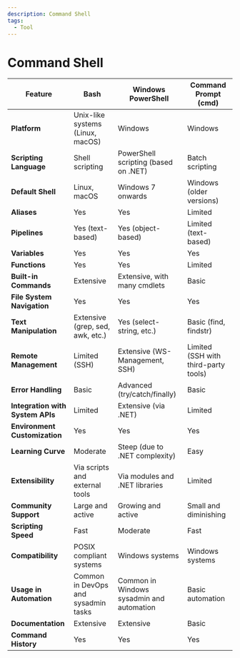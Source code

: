 ```yaml
---
description: Command Shell
tags:
  - Tool
---
```


# Command Shell

| Feature                          | Bash                                | Windows PowerShell                        | Command Prompt (cmd)                 |
| -------------------------------- | ----------------------------------- | ----------------------------------------- | ------------------------------------ |
| **Platform**                     | Unix-like systems (Linux, macOS)    | Windows                                   | Windows                              |
| **Scripting Language**           | Shell scripting                     | PowerShell scripting (based on .NET)      | Batch scripting                      |
| **Default Shell**                | Linux, macOS                        | Windows 7 onwards                         | Windows (older versions)             |
| **Aliases**                      | Yes                                 | Yes                                       | Limited                              |
| **Pipelines**                    | Yes (text-based)                    | Yes (object-based)                        | Limited (text-based)                 |
| **Variables**                    | Yes                                 | Yes                                       | Yes                                  |
| **Functions**                    | Yes                                 | Yes                                       | Limited                              |
| **Built-in Commands**            | Extensive                           | Extensive, with many cmdlets              | Basic                                |
| **File System Navigation**       | Yes                                 | Yes                                       | Yes                                  |
| **Text Manipulation**            | Extensive (grep, sed, awk, etc.)    | Yes (select-string, etc.)                 | Basic (find, findstr)                |
| **Remote Management**            | Limited (SSH)                       | Extensive (WS-Management, SSH)            | Limited (SSH with third-party tools) |
| **Error Handling**               | Basic                               | Advanced (try/catch/finally)              | Basic                                |
| **Integration with System APIs** | Limited                             | Extensive (via .NET)                      | Limited                              |
| **Environment Customization**    | Yes                                 | Yes                                       | Yes                                  |
| **Learning Curve**               | Moderate                            | Steep (due to .NET complexity)            | Easy                                 |
| **Extensibility**                | Via scripts and external tools      | Via modules and .NET libraries            | Limited                              |
| **Community Support**            | Large and active                    | Growing and active                        | Small and diminishing                |
| **Scripting Speed**              | Fast                                | Moderate                                  | Fast                                 |
| **Compatibility**                | POSIX compliant systems             | Windows systems                           | Windows systems                      |
| **Usage in Automation**          | Common in DevOps and sysadmin tasks | Common in Windows sysadmin and automation | Basic automation                     |
| **Documentation**                | Extensive                           | Extensive                                 | Basic                                |
| **Command History**              | Yes                                 | Yes                                       | Yes                                  |


<DocCardList />
